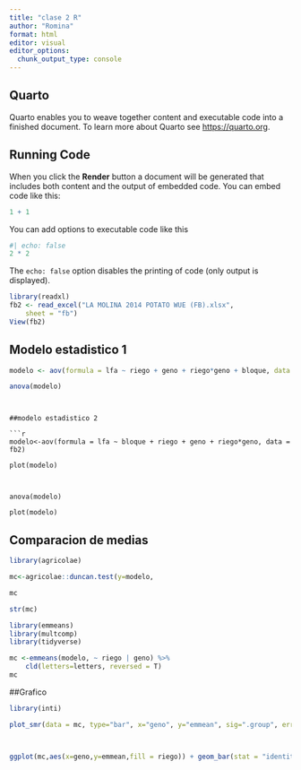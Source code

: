 ```yaml
---
title: "clase 2 R"
author: "Romina"
format: html
editor: visual
editor_options: 
  chunk_output_type: console
---
```


## Quarto

Quarto enables you to weave together content and executable code into a finished document. To learn more about Quarto see <https://quarto.org>.

## Running Code

When you click the **Render** button a document will be generated that includes both content and the output of embedded code. You can embed code like this:

```r
1 + 1
```

You can add options to executable code like this

```r
#| echo: false
2 * 2
```

The `echo: false` option disables the printing of code (only output is displayed).

```r

library(readxl)
fb2 <- read_excel("LA MOLINA 2014 POTATO WUE (FB).xlsx", 
    sheet = "fb")
View(fb2)


```

## Modelo estadistico 1

```r
modelo <- aov(formula = lfa ~ riego + geno + riego*geno + bloque, data = fb2)

anova(modelo)


```



```


##modelo estadistico 2

```r

modelo<-aov(formula = lfa ~ bloque + riego + geno + riego*geno, data = fb2)

plot(modelo)



anova(modelo)

plot(modelo)

```

## Comparacion de medias

```r
library(agricolae)

mc<-agricolae::duncan.test(y=modelo,                                               , trt = c("riego","geno"))

mc

str(mc)

```

```r

library(emmeans)
library(multcomp)
library(tidyverse)

mc <-emmeans(modelo, ~ riego | geno) %>%
    cld(letters=letters, reversed = T)
mc
```

##Grafico
```r
library(inti)

plot_smr(data = mc, type="bar", x="geno", y="emmean", sig=".group", error="SE", ylimits=c(0, 12000, 2000))




```
```r

ggplot(mc,aes(x=geno,y=emmean,fill = riego)) + geom_bar(stat = "identity")+ theme_minimal()+ labs(title = "grafico de barras", x="categoria",y="valores")

```




